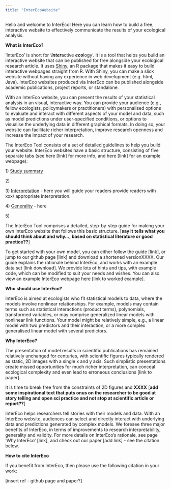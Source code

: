 ```yaml
---
title: "InterEcoWebsite"
---
```


Hello and welcome to InterEco! Here you can learn how to build a free, interactive website to effectively communicate the results of your ecological analysis.

**What is InterEco?**

'InterEco' is short for '***inter***active ***eco***logy'. It is a tool that helps you build an interactive website that can be published for free alongside your ecological research article. It uses [Shiny](https://shiny.rstudio.com/#:~:text=Shiny%20is%20an%20R%20package,%2C%20htmlwidgets%2C%20and%20JavaScript%20actions.), an R package that makes it easy to build interactive webpages straight from R. With Shiny, you can make a slick website without having any experience in web development (e.g. html, Java). InterEco websites produced via InterEco can be published alongside academic publications, project reports, or standalone.

With an InterEco website, you can present the results of your statistical analysis in an visual, interactive way. You can provide your audience (e.g., fellow ecologists, policymakers or practitioners) with personalised options to evaluate and interact with different aspects of your model and data, such as model predictions under user-specified conditions, or options to visualise the underlying data in different graphical formats. In doing so, your website can facilitate richer interpretation, improve research openness and increase the impact of your research.

The InterEco Tool consists of a set of detailed guidelines to help you build your website. InterEco websites have a basic structure, consisting of five separate tabs (see here \[link\] for more info, and here \[link\] for an example webpage):

1\) [Study summary]{.underline}

2\)

3\) [Interpretation]{.underline} - here you will guide your readers provide readers with xxx/ appropriate interpretation.

4\) [Generality]{.underline} - here

5\)

The InterEco Tool comprises a detailed, step-by-step guide for making your own InterEco website that follows this basic structure. \[**say it** **tells what you should think about and why..., based on statistical literature or good practice??**\]

To get started with your own model, you can either follow the guide \[link\], or jump to our github page \[link\] and download a shortened versionXXXX. Our guide explains the rationale behind InterEco, and works with an example data set \[link download\]. We provide lots of hints and tips, with example code, which can be modified to suit your needs and wishes. You can also view an example InterEco webpage here \[link to worked example\].

**Who should use InterEco?**

InterEco is aimed at ecologists who fit statistical models to data, where the models involve nonlinear relationships. For example, models may contain terms such as statistical interactions (product terms), polynomials, transformed variables, or may comprise generalized linear models with nonlinear link functions. Your model might be relatively simple, e.g., a linear model with two predictors and their interaction, or a more complex generalised linear model with several predictors.

**Why InterEco?**

The presentation of model results in scientific publications has remained relatively unchanged for centuries, with scientific figures typically rendered as static, 2D images with a single x and y axis. Such simplistic presentations create missed opportunities for much richer interpretation, can conceal ecological complexity and even lead to erroneous conclusions \[link to paper\].

It is time to break free from the constraints of 2D figures and **XXXX** \[**add** **some inspirational text that puts onus on the researcher to be good at story telling and open sci practice and not stop at scientific article or report??**\]

InterEco helps researchers tell stories with their models and data. With an InterEco website, audiences can select and directly interact with underlying data and predictions generated by complex models. We foresee three major benefits of InterEco, in terms of improvements to research interpretability, generality and validity. For more details on InterEco's rationale, see page 'Why InterEco' \[link\], and check out our paper \[add link\] - see the citation below.

**How to cite InterEco**

If you benefit from InterEco, then please use the following citation in your work:

\[insert ref - github page and paper?\]
